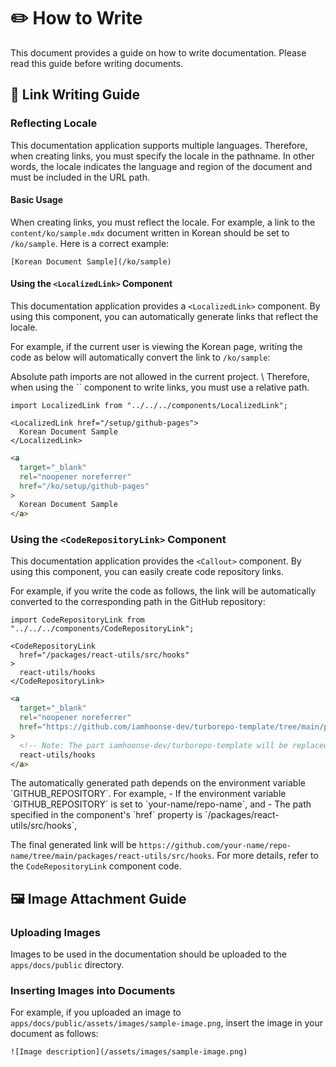 
# ✏️ How to Write

This document provides a guide on how to write documentation. Please read this guide before writing documents.

## 🔗 Link Writing Guide

### Reflecting Locale

This documentation application supports multiple languages. Therefore, when creating links, you must specify the locale in the pathname.
In other words, the locale indicates the language and region of the document and must be included in the URL path.

#### Basic Usage

When creating links, you must reflect the locale.
For example, a link to the `content/ko/sample.mdx` document written in Korean should be set to `/ko/sample`.
Here is a correct example:

```mdx
[Korean Document Sample](/ko/sample)
```

#### Using the `<LocalizedLink>` Component

This documentation application provides a `<LocalizedLink>` component.
By using this component, you can automatically generate links that reflect the locale.

For example, if the current user is viewing the Korean page, writing the code as below
will automatically convert the link to `/ko/sample`:

<Callout type="info">
  Absolute path imports are not allowed in the current project. \
  Therefore, when using the `<LocalizedLink>` component to write links, you must use a relative path.
</Callout>

```mdx filename="link-usage.mdx"
import LocalizedLink from "../../../components/LocalizedLink";

<LocalizedLink href="/setup/github-pages">
  Korean Document Sample
</LocalizedLink>
```

```html filename="rendered-link.html"
<a
  target="_blank"
  rel="noopener noreferrer"
  href="/ko/setup/github-pages"
>
  Korean Document Sample
</a>
```

### Using the `<CodeRepositoryLink>` Component

This documentation application provides the `<Callout>` component.
By using this component, you can easily create code repository links.

For example, if you write the code as follows,
the link will be automatically converted to the corresponding path in the GitHub repository:

```mdx filename="code-repository-link-usage.mdx"
import CodeRepositoryLink from "../../../components/CodeRepositoryLink";

<CodeRepositoryLink
  href="/packages/react-utils/src/hooks"
>
  react-utils/hooks
</CodeRepositoryLink>
```

```html filename="rendered-code-repository-link.html"
<a
  target="_blank"
  rel="noopener noreferrer"
  href="https://github.com/iamhoonse-dev/turborepo-template/tree/main/packages/react-utils/src/hooks"
>
  <!-- Note: The part iamhoonse-dev/turborepo-template will be replaced with the value of the environment variable GITHUB_REPOSITORY. -->
  react-utils/hooks
</a>
```

<Callout type="info">
  The automatically generated path depends on the environment variable `GITHUB_REPOSITORY`. For example,
  - If the environment variable `GITHUB_REPOSITORY` is set to `your-name/repo-name`, and
  - The path specified in the component's `href` property is `/packages/react-utils/src/hooks`,

  The final generated link will be `https://github.com/your-name/repo-name/tree/main/packages/react-utils/src/hooks`.
  For more details, refer to the <CodeRepositoryLink href="/apps/docs/components/CodeRepositoryLink">`CodeRepositoryLink` component code</CodeRepositoryLink>.
</Callout>

## 🖼️ Image Attachment Guide

### Uploading Images

Images to be used in the documentation should be uploaded to the `apps/docs/public` directory.

### Inserting Images into Documents

For example, if you uploaded an image to `apps/docs/public/assets/images/sample-image.png`,
insert the image in your document as follows:

```mdx filename="image-usage.mdx"
![Image description](/assets/images/sample-image.png)
```